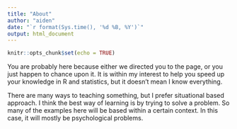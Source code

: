 ```yaml
---
title: "About"
author: "aiden"
date: "`r format(Sys.time(), '%d %B, %Y')`"
output: html_document
---
```


```r
knitr::opts_chunk$set(echo = TRUE)
```

You are probably here because either we directed you to the page, or you just happen to chance upon it. 
It is within my interest to help you speed up your knowledge in R and statistics, but it doesn't mean I know everything. 

There are many ways to teaching something, but I prefer situational based approach. 
I think the best way of learning is by trying to solve a problem. So many of the examples here will be based within a certain context. In this case, it will mostly be psychological problems. 


<script>
  (function(i,s,o,g,r,a,m){i['GoogleAnalyticsObject']=r;i[r]=i[r]||function(){
  (i[r].q=i[r].q||[]).push(arguments)},i[r].l=1*new Date();a=s.createElement(o),
  m=s.getElementsByTagName(o)[0];a.async=1;a.src=g;m.parentNode.insertBefore(a,m)
  })(window,document,'script','https://www.google-analytics.com/analytics.js','ga');

  ga('create', 'UA-98916204-1', 'auto');
  ga('send', 'pageview');

</script>
